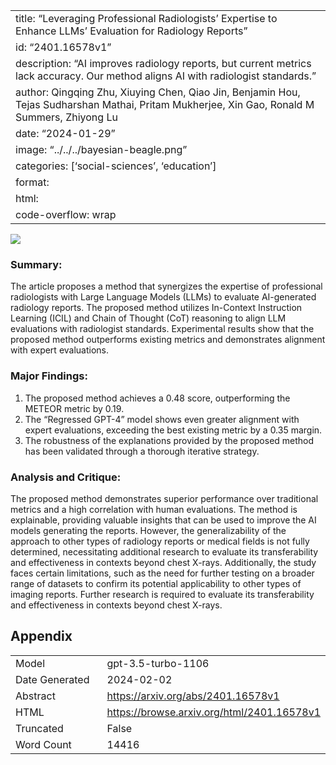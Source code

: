 
---
title: "Leveraging Professional Radiologists' Expertise to Enhance LLMs' Evaluation for Radiology Reports"
id: "2401.16578v1"
description: "AI improves radiology reports, but current metrics lack accuracy. Our method aligns AI with radiologist standards."
author: Qingqing Zhu, Xiuying Chen, Qiao Jin, Benjamin Hou, Tejas Sudharshan Mathai, Pritam Mukherjee, Xin Gao, Ronald M Summers, Zhiyong Lu
date: "2024-01-29"
image: "../../../bayesian-beagle.png"
categories: ['social-sciences', 'education']
format:
  html:
    code-overflow: wrap
---

![](None)

### **Summary:**
The article proposes a method that synergizes the expertise of professional radiologists with Large Language Models (LLMs) to evaluate AI-generated radiology reports. The proposed method utilizes In-Context Instruction Learning (ICIL) and Chain of Thought (CoT) reasoning to align LLM evaluations with radiologist standards. Experimental results show that the proposed method outperforms existing metrics and demonstrates alignment with expert evaluations.

### Major Findings:
1. The proposed method achieves a 0.48 score, outperforming the METEOR metric by 0.19.
2. The "Regressed GPT-4" model shows even greater alignment with expert evaluations, exceeding the best existing metric by a 0.35 margin.
3. The robustness of the explanations provided by the proposed method has been validated through a thorough iterative strategy.

### Analysis and Critique:
The proposed method demonstrates superior performance over traditional metrics and a high correlation with human evaluations. The method is explainable, providing valuable insights that can be used to improve the AI models generating the reports. However, the generalizability of the approach to other types of radiology reports or medical fields is not fully determined, necessitating additional research to evaluate its transferability and effectiveness in contexts beyond chest X-rays. Additionally, the study faces certain limitations, such as the need for further testing on a broader range of datasets to confirm its potential applicability to other types of imaging reports. Further research is required to evaluate its transferability and effectiveness in contexts beyond chest X-rays.

## Appendix

|          |          |
|----------|----------|
| Model     | gpt-3.5-turbo-1106       |
| Date Generated     | 2024-02-02       |
| Abstract | [https://arxiv.org/abs/2401.16578v1](https://arxiv.org/abs/2401.16578v1)        |
| HTML     | [https://browse.arxiv.org/html/2401.16578v1](https://browse.arxiv.org/html/2401.16578v1)       |
| Truncated       | False       |
| Word Count       | 14416       |